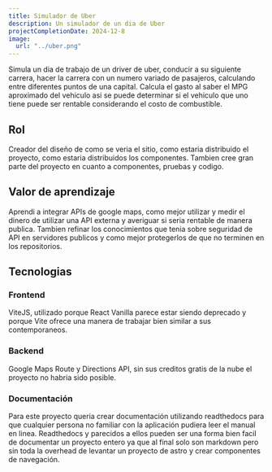 ```yaml
---
title: Simulador de Uber
description: Un simulador de un dia de Uber
projectCompletionDate: 2024-12-8
image:
  url: "../uber.png"
---
```


Simula un dia de trabajo de un driver de uber, conducir a su siguiente carrera, hacer la carrera con un numero variado de pasajeros, calculando entre diferentes puntos de una capital. 
Calcula el gasto al saber el MPG aproximado del vehiculo asi se puede determinar si el vehiculo que uno tiene puede ser rentable considerando el costo de combustible. 


## Rol
Creador del diseño de como se veria el sitio, como estaria distribuido el proyecto, como estaria distribuidos los componentes. 
Tambien cree gran parte del proyecto en cuanto a componentes, pruebas y codigo. 


## Valor de aprendizaje
Aprendi a integrar APIs de google maps, como mejor utilizar y medir el dinero de utilizar una API externa y averiguar si seria rentable de manera publica. Tambien refinar los conocimientos que tenia sobre seguridad de API en servidores publicos y como mejor protegerlos de que no terminen en los repositorios. 

## Tecnologias

### Frontend
ViteJS, utilizado porque React Vanilla parece estar siendo deprecado y porque Vite ofrece una manera de trabajar bien similar a sus contemporaneos. 

### Backend
Google Maps Route y Directions API, sin sus creditos gratis de la nube el proyecto no habria sido posible. 

### Documentación
Para este proyecto queria crear documentación utilizando readthedocs para que cualquier persona no familiar con la aplicación pudiera leer el manual en linea.
Readthedocs y parecidos a ellos pueden ser una forma bien facil de documentar un proyecto entero ya que al final solo son markdown pero sin toda la overhead de levantar un proyecto de astro y crear componentes de navegación. 

